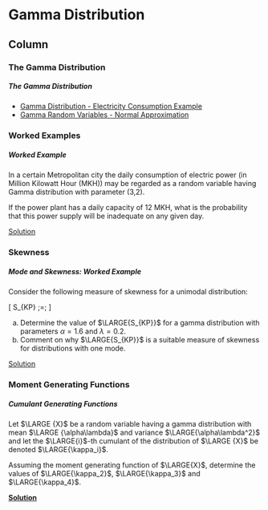 Gamma Distribution {data-navmenu="Continuous Distributions"}
=====================================

Column {.tabset}
-------------------------------------------------

### The Gamma Distribution

<h5>The Gamma Distribution</h5>


* <a href="https://youtu.be/YcT5aDjZ3sc/">	Gamma Distribution - Electricity Consumption Example	</a>	
* <a href="https://youtu.be/dh8gpsM7HpM/">	Gamma Random Variables - Normal Approximation	</a>	

### Worked Examples

<h5>Worked Example</h5>
In a certain Metropolitan city the daily consumption of electric power (in Million Kilowatt Hour (MKH)) may be regarded as a random variable having Gamma
distribution with parameter (3,2). 
<p>
If the power plant has a daily capacity of 12 MKH, what is the probability that this power supply will be inadequate on any given day.
<br>

<a href = "https://youtu.be/YcT5aDjZ3sc">Solution</a>

<hline>


### Skewness

<h5> Mode and Skewness: Worked Example</h5>

Consider the following measure of skewness for a unimodal distribution:

\[ \LARGE S_{KP}  \;=\; \frac{ \mbox{mean} \;-\; \mbox{mode}}{ \mbox{ standard deviation} } \] 

a. Determine the value of $\LARGE{S_{KP}}$  for a gamma distribution with parameters $\alpha  = 1.6$ and
$\lambda  = 0.2$. 
b. Comment on why $\LARGE{S_{KP}}$  is a suitable measure of skewness for distributions with one mode.

<a href = "https://youtu.be/Ty2i1Mx9GQo">Solution</a>



### Moment Generating Functions

<h5> Cumulant Generating Functions </h5>

Let $\LARGE {X}$ be a random variable having a gamma distribution with mean $\LARGE {\alpha\lambda}$  and variance $\LARGE{\alpha\lambda^2}$  and let the $\LARGE{i}$-th cumulant of the distribution of $\LARGE {X}$ be denoted $\LARGE{\kappa_i}$.
<p>
Assuming the moment generating function of $\LARGE{X}$, determine the values of $\LARGE{\kappa_2}$, $\LARGE{\kappa_3}$ and $\LARGE{\kappa_4}$.
<p>
<strong>
<a href = "https://youtu.be/zgR496RKmMA">Solution</a>
</strong>

 